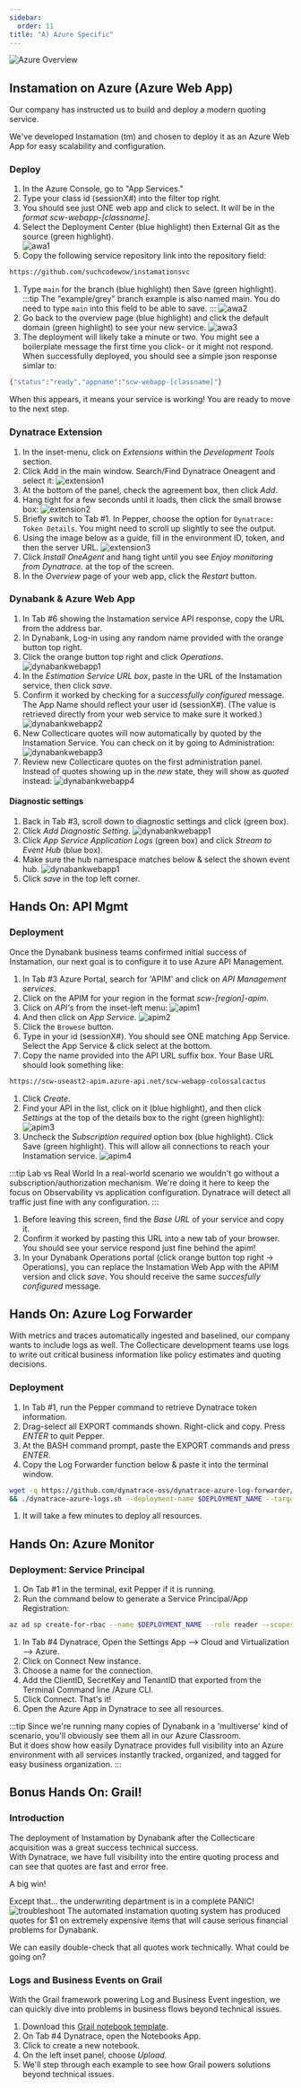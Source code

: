 ```yaml
---
sidebar:
  order: 11
title: "A) Azure Specific"
---
```


![Azure Overview](/src/assets/img/azureoverview.png)

## Instamation on Azure (Azure Web App)

Our company has instructed us to build and deploy a modern quoting service.

We've developed Instamation (tm) and chosen to deploy it as an Azure Web App for easy scalability and configuration.

### Deploy

1. In the Azure Console, go to "App Services."
1. Type your class id (sessionX#) into the filter top right.
1. You should see just ONE web app and click to select. It will be in the _format scw-webapp-[classname]_.
1. Select the Deployment Center (blue highlight) then External Git as the source (green highlight).  
   ![awa1](/src/assets/img/awa1.png)
1. Copy the following service repository link into the repository field:

```bash
https://github.com/suchcodewow/instamationsvc
```

1. Type `main` for the branch (blue highlight) then Save (green highlight).
   :::tip
   The "example/grey" branch example is also named main. You do need to type `main` into this field to be able to save.
   :::
   ![awa2](/src/assets/img/awa2.png)
1. Go back to the overview page (blue highlight) and click the default domain (green highlight) to see your new service.
   ![awa3](/src/assets/img/awa3.png)
1. The deployment will likely take a minute or two. You might see a boilerplate message the first time you click- or it might not respond. When successfully deployed, you should see a simple json response simlar to:

```bash
{"status":"ready","appname":"scw-webapp-[classname]"}
```

When this appears, it means your service is working! You are ready to move to the next step.

### Dynatrace Extension

1. In the inset-menu, click on _Extensions_ within the _Development Tools_ section.
1. Click Add in the main window. Search/Find Dynatrace Oneagent and select it:
   ![extension1](/src/assets/img/extension1.png)
1. At the bottom of the panel, check the agreement box, then click _Add_.
1. Hang tight for a few seconds until it loads, then click the small browse box:
   ![extension2](/src/assets/img/extension2.png)
1. Briefly switch to Tab #1. In Pepper, choose the option for `Dynatrace: Token Details`. You might need to scroll up slightly to see the output.
1. Using the image below as a guide, fill in the environment ID, token, and then the server URL.
   ![extension3](/src/assets/img/extension3.png)
1. Click _Install OneAgent_ and hang tight until you see _Enjoy monitoring from Dynatrace._ at the top of the screen.
1. In the _Overview_ page of your web app, click the _Restart_ button.

### Dynabank & Azure Web App

1. In Tab #6 showing the Instamation service API response, copy the URL from the address bar.
1. In Dynabank, Log-in using any random name provided with the orange button top right.
1. Click the orange button top right and click _Operations_.
   ![dynabankwebapp1](/src/assets/img/dynabankwebapp1.png)
1. In the _Estimation Service URL box_, paste in the URL of the Instamation service, then click _save_.
1. Confirm it worked by checking for a _successfully configured_ message. The App Name should reflect your user id (sessionX#). (The value is retrieved directly from your web service to make sure it worked.)
   ![dynabankwebapp2](/src/assets/img/dynabankwebapp2.png)
1. New Collecticare quotes will now automatically by quoted by the Instamation Service. You can check on it by going to Administration:
   ![dynabankwebapp3](/src/assets/img/dynabankwebapp3.png)
1. Review new Collecticare quotes on the first administration panel. Instead of quotes showing up in the _new_ state, they will show as _quoted_ instead:
   ![dynabankwebapp4](/src/assets/img/dynabankwebapp4.png)

#### Diagnostic settings

1. Back in Tab #3, scroll down to diagnostic settings and click (green box).
1. Click _Add Diagnostic Setting_.
   ![dynabankwebapp1](/src/assets/img/webappsetting.png)
1. Click _App Service Application Logs_ (green box) and click _Stream to Event Hub_ (blue box).
1. Make sure the hub namespace matches below & select the shown event hub.
   ![dynabankwebapp1](/src/assets/img/appdiagnostic.png)
1. Click _save_ in the top left corner.

## Hands On: API Mgmt

### Deployment

Once the Dynabank business teams confirmed initial success of Instamation, our next goal is to configure it to use Azure API Management.

1. In Tab #3 Azure Portal, search for 'APIM' and click on _API Management services_.
1. Click on the APIM for your region in the format _scw-[region]-apim_.
1. Click on _API's_ from the inset-left menu:
   ![apim1](/src/assets/img/apim1.png)
1. And then click on _App Service_.
   ![apim2](/src/assets/img/apim2.png)
1. Click the `Browese` button.
1. Type in your id (sessionX#). You should see ONE matching App Service. Select the App Service & click select at the bottom.
1. Copy the name provided into the API URL suffix box. Your Base URL should look something like:

```bash
https://scw-useast2-apim.azure-api.net/scw-webapp-colossalcactus
```

1. Click _Create_.
1. Find your API in the list, click on it (blue highlight), and then click _Settings_ at the top of the details box to the right (green highlight):
   ![apim3](/src/assets/img/apim3.png)
1. Uncheck the _Subscription required_ option box (blue highlight). Click Save (green highlight). This will allow all connections to reach your Instamation service.
   ![apim4](/src/assets/img/apim4.png)

:::tip Lab vs Real World
In a real-world scenario we wouldn't go without a subscription/authorization mechanism. We're doing it here to keep the focus on Observability vs application configuration. Dynatrace will detect all traffic just fine with any configuration.
:::

1. Before leaving this screen, find the _Base URL_ of your service and copy it.
1. Confirm it worked by pasting this URL into a new tab of your browser. You should see your service respond just fine behind the apim!
1. In your Dynabank Operations portal (click orange button top right -> Operations), you can replace the Instamation Web App with the APIM version and click _save_. You should receive the same _succesfully configured_ message.

## Hands On: Azure Log Forwarder

With metrics and traces automatically ingested and baselined, our company wants to include logs as well. The Collecticare development teams use logs to write out critical business information like policy estimates and quoting decisions.

### Deployment

1. In Tab #1, run the Pepper command to retrieve Dynatrace token information.
1. Drag-select all EXPORT commands shown. Right-click and copy. Press _ENTER_ to quit Pepper.
1. At the BASH command prompt, paste the EXPORT commands and press _ENTER_.
1. Copy the Log Forwarder function below & paste it into the terminal window.

```bash
wget -q https://github.com/dynatrace-oss/dynatrace-azure-log-forwarder/releases/latest/download/dynatrace-azure-logs.sh -O dynatrace-azure-logs.sh && chmod +x ./dynatrace-azure-logs.sh \
&& ./dynatrace-azure-logs.sh --deployment-name $DEPLOYMENT_NAME --target-url $TARGET_URL --target-api-token $TARGET_API_TOKEN --resource-group $RESOURCE_GROUP --event-hub-connection-string $EVENT_HUB_CONNECTION_STRING --require-valid-certificate true
```

1. It will take a few minutes to deploy all resources.

## Hands On: Azure Monitor

### Deployment: Service Principal

1. On Tab #1 in the terminal, exit Pepper if it is running.
1. Run the command below to generate a Service Principal/App Registration:

```bash
az ad sp create-for-rbac --name $DEPLOYMENT_NAME --role reader --scopes /subscriptions/9939cbf8-8de6-49a1-a641-b664b214838f --query "{ClientID:appId,TenantID:tenant,SecretKey:password}"
```

1. In Tab #4 Dynatrace, Open the Settings App --> Cloud and Virtualization --> Azure.
1. Click on Connect New instance.
1. Choose a name for the connection.
1. Add the ClientID, SecretKey and TenantID that exported from the Terminal Command line /Azure CLI.
1. Click Connect. That's it!
1. Open the Azure App in Dynatrace to see all resources.

:::tip
Since we're running many copies of Dynabank in a 'multiverse' kind of scenario, you'll obviously see them all in our Azure Classroom.  
But it does show how easily Dynatrace provides full visibility into an Azure environment with all services instantly tracked, organized, and tagged for easy business organization.
:::

## Bonus Hands On: Grail!

### Introduction

The deployment of Instamation by Dynabank after the Collecticare acquisition was a great success technical success.  
With Dynatrace, we have full visibility into the entire quoting process and can see that quotes are fast and error free.

A big win!

Except that... the underwriting department is in a complete PANIC!
![troubleshoot](/src/assets/img/troubleshoot1.jpg)
The automated instamation quoting system has produced quotes for $1 on extremely expensive items that will cause serious financial problems for Dynabank.

We can easily double-check that all quotes work technically. What could be going on?

### Logs and Business Events on Grail

With the Grail framework powering Log and Business Event ingestion, we can quickly dive into problems in business flows beyond technical issues.

1. Download this [Grail notebook template](/manifests/ditl.json).
1. On Tab #4 Dynatrace, open the Notebooks App.
1. Click to create a new notebook.
1. On the left inset panel, choose _Upload_.
1. We'll step through each example to see how Grail powers solutions beyond technical issues.
